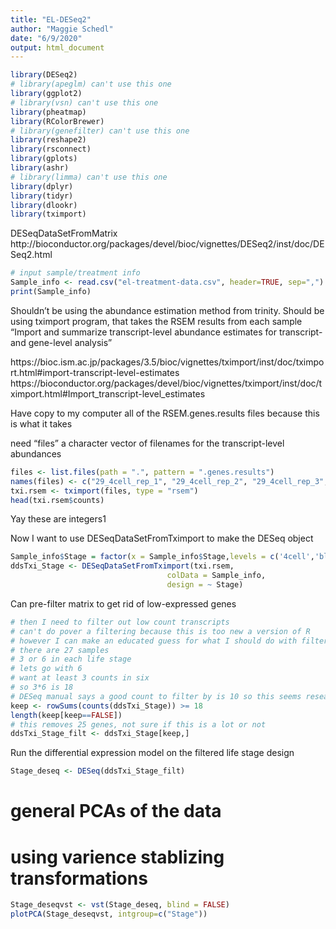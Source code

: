 ```yaml
---
title: "EL-DESeq2"
author: "Maggie Schedl"
date: "6/9/2020"
output: html_document
---
```


```r
library(DESeq2)
# library(apeglm) can't use this one
library(ggplot2)
# library(vsn) can't use this one
library(pheatmap)
library(RColorBrewer)
# library(genefilter) can't use this one
library(reshape2)
library(rsconnect)
library(gplots)
library(ashr)
# library(limma) can't use this one
library(dplyr)
library(tidyr)
library(dlookr)
library(tximport)
```


DESeqDataSetFromMatrix
http://bioconductor.org/packages/devel/bioc/vignettes/DESeq2/inst/doc/DESeq2.html

```r
# input sample/treatment info
Sample_info <- read.csv("el-treatment-data.csv", header=TRUE, sep=",")
print(Sample_info)

```

Shouldn't be using the abundance estimation method from trinity. Should be using tximport program, that takes the RSEM results from each sample
"Import and summarize transcript-level abundance estimates for transcript- and gene-level analysis"


https://bioc.ism.ac.jp/packages/3.5/bioc/vignettes/tximport/inst/doc/tximport.html#import-transcript-level-estimates
https://bioconductor.org/packages/devel/bioc/vignettes/tximport/inst/doc/tximport.html#Import_transcript-level_estimates

Have copy to my computer all of the RSEM.genes.results files because this is what it takes 

need "files" a character vector of filenames for the transcript-level abundances

```r

files <- list.files(path = ".", pattern = ".genes.results")
names(files) <- c("29_4cell_rep_1", "29_4cell_rep_2", "29_4cell_rep_3", "29_blast_rep_1", "29_blast_rep_2", "29_blast_rep_3", "29_gast_rep_1", "29_gast_rep_2", "29_gast_rep_3", "29_larv_rep_1", "29_larv_rep_2", "29_larv_rep_3", "33_4cell_rep_1", "33_4cell_rep_2", "33_4cell_rep_3", "33_blast_rep_1", "33_blast_rep_2", "33_blast_rep_3", "33_gast_rep_1", "33_gast_rep_2", "33_gast_rep_3", "33_larv_rep_1", "33_larv_rep_2", "33_larv_rep_3", "eggs_rep_1", "eggs_rep_2", "eggs_rep_3")
txi.rsem <- tximport(files, type = "rsem")
head(txi.rsem$counts)
```
Yay these are integers1


Now I want to use DESeqDataSetFromTximport to make the DESeq object 

```r

Sample_info$Stage = factor(x = Sample_info$Stage,levels = c('4cell','blastula', "gastrula", "larvae", "eggs"))
ddsTxi_Stage <- DESeqDataSetFromTximport(txi.rsem,
                                   colData = Sample_info,
                                   design = ~ Stage)
```


Can pre-filter matrix to get rid of low-expressed genes 
```r
# then I need to filter out low count transcripts
# can't do pover a filtering because this is too new a version of R
# however I can make an educated guess for what I should do with filtering
# there are 27 samples
# 3 or 6 in each life stage
# lets go with 6 
# want at least 3 counts in six
# so 3*6 is 18
# DESeq manual says a good count to filter by is 10 so this seems reseaonable 
keep <- rowSums(counts(ddsTxi_Stage)) >= 18
length(keep[keep==FALSE])
# this removes 25 genes, not sure if this is a lot or not
ddsTxi_Stage_filt <- ddsTxi_Stage[keep,]

```

Run the differential expression model on the filtered life stage design
```r
Stage_deseq <- DESeq(ddsTxi_Stage_filt)

```

# general PCAs of the data
# using varience stablizing transformations 
```r
Stage_deseqvst <- vst(Stage_deseq, blind = FALSE)
plotPCA(Stage_deseqvst, intgroup=c("Stage"))




```









